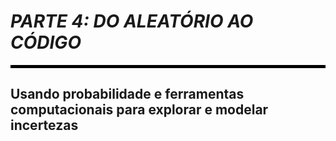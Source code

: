 
```{=latex}
\cftaddtitleline{toc}{chapter}{\rule{\textwidth}{0.4pt}}{}
```

# *PARTE 4: DO ALEATÓRIO AO CÓDIGO* {#parte-4 .unnumbered}

<!--script for generating HORIZONTAL LINE-->
<hr style="height:5px;border-width:0;color:black;background-color:black">

## Usando probabilidade e ferramentas computacionais para explorar e modelar incertezas {.unnumbered .unlisted}

```{=latex}
\markboth{}{}
\par\noindent\rule{\textwidth}{0.05in}
```
